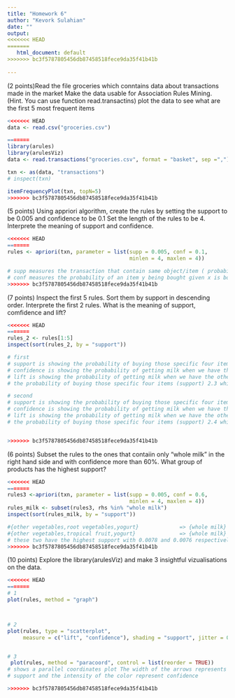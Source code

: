 ```yaml
---
title: "Homework 6"
author: "Kevork Sulahian"
date: ""
output:
<<<<<<< HEAD
=======
   html_document: default
>>>>>>> bc3f5787805456db87458518fece9da35f41b41b
 
---
```


(2 points)Read the file groceries which conntains data about transactions made in the market
Make the data usable for Association Rules Mining. 
(Hint. You can use function read.transactins)
plot the data to see what are the first 5 most frequent items
```r
<<<<<<< HEAD
data <- read.csv("groceries.csv")

=======
library(arules)
library(arulesViz)
data <- read.transactions("groceries.csv", format = "basket", sep =",")

txn <- as(data, "transactions")
# inspect(txn)

itemFrequencyPlot(txn, topN=5)
>>>>>>> bc3f5787805456db87458518fece9da35f41b41b
```

(5 points) Using appriori algorithm, create the rules by setting the support to be 0.005 and confidence to be 0.1 Set the length of the rules to be 4. Interprete the meaning of support and confidence.
```r

<<<<<<< HEAD
=======
rules <- apriori(txn, parameter = list(supp = 0.005, conf = 0.1,
                                       minlen = 4, maxlen = 4))

# supp measures the transaction that contain same object/item ( probability of buying that item)
# conf measures the probability of an item y being bought given x is bought 
>>>>>>> bc3f5787805456db87458518fece9da35f41b41b
```

(7 points) Inspect the first 5 rules. Sort them by support in descending order. Interprete the first 2 rules. What is the meaning of support, comfidence and lift?
```r
<<<<<<< HEAD
=======
rules_2 <- rules[1:5]
inspect(sort(rules_2, by = "support"))

# first
# support is showing the probability of buying those specific four items which is 0.005 51/ (all other transactions)
# confidence is showing the probability of getting milk when we have the other 3 -> 0.607
# lift is showing the probability of getting milk when we have the other 3 while taking in considration
# the probability of buying those specific four items (support) 2.3 which means that whole milk is likely to be bought based on the previous 3

# second
# support is showing the probability of buying those specific four items which is 0.005 50/ (all other transactions)
# confidence is showing the probability of getting milk when we have the other 3 -> 0.61
# lift is showing the probability of getting milk when we have the other 3 while taking in considration
# the probability of buying those specific four items (support) 2.4 which means that whole milk is likely to be bought based on the previous 3


>>>>>>> bc3f5787805456db87458518fece9da35f41b41b

```

(6 points) Subset the rules to the ones that contaiin only "whole milk" in the right hand side and with confidence more than 60%. What group of products has the highest support?
```r
<<<<<<< HEAD
=======
rules3 <-apriori(txn, parameter = list(supp = 0.005, conf = 0.6,
                                       minlen = 4, maxlen = 4))
rules_milk <- subset(rules3, rhs %in% "whole milk")
inspect(sort(rules_milk, by = "support"))

#{other vegetables,root vegetables,yogurt}             => {whole milk}
#{other vegetables,tropical fruit,yogurt}              => {whole milk} 
# these two have the highest support with 0.0078 and 0.0076 respectively 
>>>>>>> bc3f5787805456db87458518fece9da35f41b41b

```

(10 points) Explore the library(arulesViz) and make 3 insightful vizualisations on the data.
```r

<<<<<<< HEAD
=======
# 1 
plot(rules, method = "graph")



# 2
plot(rules, type = "scatterplot", 
     measure = c("lift", "confidence"), shading = "support", jitter = 0)


# 3
 plot(rules, method = "paracoord", control = list(reorder = TRUE))
# shows a parallel coordinates plot The width of the arrows represents
# support and the intensity of the color represent confidence
```

```r

>>>>>>> bc3f5787805456db87458518fece9da35f41b41b
```